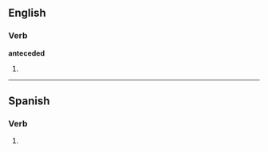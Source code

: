 ==English==

===Verb===
'''anteceded'''

# {{past of|[[antecede]]}}

----

==Spanish==

===Verb===
{{es-verb-form|anteceder}}

# {{es-verb form of|region=Spain|ending=er|mood=imperative|sense=affirmative|pers=2|formal=no|number=plural|[[anteceder]]}}